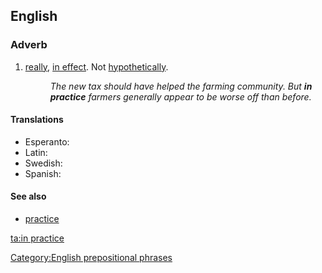 ==English==

===Adverb===
{{en-adv|pos=[[in]] [[practice]]|-}}

# [[really]], [[in effect]]. Not [[hypothetically]].
#:''The new tax should have helped the farming community. But '''in practice''' farmers generally appear to be worse off than before.''

====Translations====
* Esperanto: {{t-|eo|praktike|xs=Esperanto}}
* Latin: {{t|la|in actu}}
* Swedish: {{t|sv|i praktiken}}
* Spanish: {{t-|es|en la práctica}}

====See also====
*[[practice]]

[[Category:English prepositional phrases]]

[[ta:in practice]]